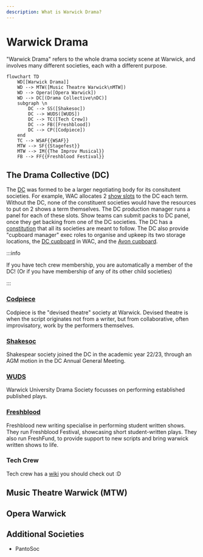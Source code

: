 ```yaml
---
description: What is Warwick Drama?
---
```


# Warwick Drama

"Warwick Drama" refers to the whole drama society scene at Warwick, and involves many different societies, each with a different purpose.

```mermaid
flowchart TD
    WD[[Warwick Drama]]
    WD --> MTW([Music Theatre Warwick\nMTW])
    WD --> Opera([Opera Warwick])
    WD --> DC[(Drama Collective\nDC)]
    subgraph \n
        DC --> SS([Shakesoc])
        DC --> WUDS([WUDS])
        DC --> TC([Tech Crew])
        DC --> FB([Freshblood])
        DC --> CP([Codpiece])
    end
    TC --> WSAF{{WSAF}}
    MTW --> SF{{Stagefest}}
    MTW --> IM{{The Improv Musical}}
    FB --> FF{{Freshblood Festival}}
```

## The Drama Collective (DC)

The [DC](https://www.warwicksu.com/societies-sports/societies/dramacollective/) was formed to be a larger negotiating body for its consitutent societies. 
For example, WAC allocates 2 [show slots](../wiki/warwick-drama/shows#wac-show-slots) to the DC each term. 
Without the DC, none of the constituent societies would have the resources to put on 2 shows a term themselves. The DC production manager runs a panel for each of these slots. 
Show teams can submit packs to DC panel, once they get backing from one of the DC societies. The DC has a [constitution](https://www.warwicksu.com/resources/dramacollective/Drama-Collective-Constitution-updated-2023/) that all its societies are meant to follow. 
The DC also provide "cupboard manager" exec roles to organise and upkeep its two storage locations, the [DC cupboard](../wiki/tech-crew/storage#the-dc-cupboard) in WAC, and the [Avon cupboard](../wiki/tech-crew/storage#the-avon-cupboard).

:::info

If you have tech crew membership, you are automatically a member of the DC! (Or if you have membership of any of its other child societies)

:::

### [Codpiece](https://www.warwicksu.com/societies-sports/societies/codpiecetheatre/)

Codpiece is the "devised theatre" society at Warwick. Devised theatre is when the script originates not from a writer, but from collaborative, often improvisatory, work by the performers themselves.


### [Shakesoc](https://www.warwicksu.com/societies-sports/societies/shakespeare/)

Shakespear society joined the DC in the academic year 22/23, through an AGM motion in the DC Annual General Meeting.

### [WUDS](https://www.warwicksu.com/societies-sports/societies/wuds/)

Warwick University Drama Society focusses on performing established published plays.


### [Freshblood](https://www.warwicksu.com/societies-sports/societies/freshbloodtheatre/)

Freshblood new writing specialise in performing student written shows. They run Freshblood Festival, showcasing short student-written plays. They also run FreshFund, to provide support to new scripts and bring warwick written shows to life. 

### Tech Crew

Tech crew has a [wiki](../wiki) you should check out :D 


## Music Theatre Warwick (MTW)

## Opera Warwick

## Additional Societies
* PantoSoc
<DocCardList />
